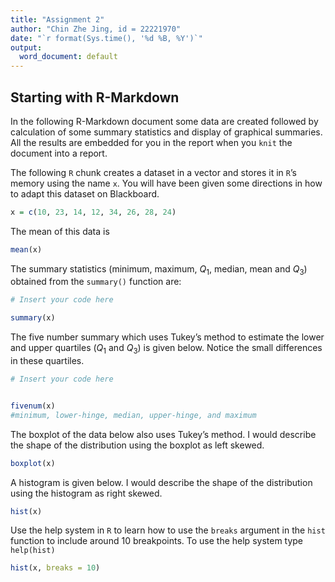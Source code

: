 ```yaml
---
title: "Assignment 2"
author: "Chin Zhe Jing, id = 22221970"
date: "`r format(Sys.time(), '%d %B, %Y')`"
output:
  word_document: default
---
```


## Starting with R-Markdown

In the following R-Markdown document some data are created followed by calculation of some summary statistics and display of graphical summaries. All the results are embedded for you in the report when you `knit` the document into a report.

The following `R` chunk creates a dataset in a vector and stores it in `R`'s memory using the name `x`. You will have been given some directions in how to adapt this dataset on Blackboard.

```r

x = c(10, 23, 14, 12, 34, 26, 28, 24)

```

The mean of this data is

```r

mean(x)

```

The summary statistics (minimum, maximum, $Q_1$, median, mean and $Q_3$) obtained from the `summary()` function are:

```r
# Insert your code here

summary(x)


```

The five number summary which uses Tukey's method to estimate the lower and upper quartiles ($Q_1$ and $Q_3$) is given below. Notice the small differences in these quartiles.

```r
# Insert your code here


fivenum(x)
#minimum, lower-hinge, median, upper-hinge, and maximum

```

The boxplot of the data below also uses Tukey's method. I would describe the shape of the distribution using the boxplot as left skewed.

```r

boxplot(x)

```

A histogram is given below. I would describe the shape of the distribution using the histogram as right skewed.

```r

hist(x)

```








Use the help system in `R` to learn how to use the `breaks` argument in the `hist` function to include around 10 breakpoints. To use the help system type `help(hist)`
```r
hist(x, breaks = 10)

```




